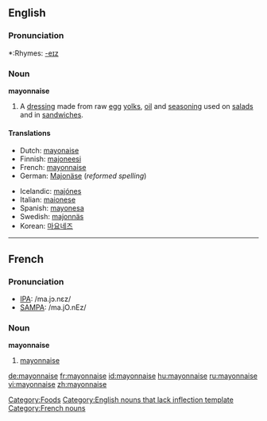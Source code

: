 {{see|Mayonnaise}}
{{WP}}
==English==

===Pronunciation===
*:Rhymes: [[Rhymes:English:-eɪz|-eɪz]]

===Noun===
'''mayonnaise'''

#A [[dressing]] made from raw [[egg]] [[yolks]], [[oil]] and [[seasoning]] used on [[salad]]s and in [[sandwich]]es.

====Translations====
{{top}}
*Dutch: [[mayonaise]] {{m}}
*Finnish: [[majoneesi]]
*French: [[#French|mayonnaise]] {{f}}
*German: [[Majonäse]] {{f}} (''reformed spelling'')
{{mid}}
*Icelandic: [[majónes]] {{n}}
*Italian: [[maionese]] {{f}}
*Spanish: [[mayonesa]] {{f}}
*Swedish: [[majonnäs]]
*Korean: [[마요네즈]]
{{bottom}}

----

==French==

===Pronunciation===
*[[w:IPA|IPA]]: /ma.jɔ.nɛz/
*[[w:SAMPA|SAMPA]]: /ma.jO.nEz/

===Noun===
'''mayonnaise''' {{f}}

#[[#English|mayonnaise]]

[[Category:Foods]]
[[Category:English nouns that lack inflection template]]
[[Category:French nouns]]

[[de:mayonnaise]]
[[fr:mayonnaise]]
[[id:mayonnaise]]
[[hu:mayonnaise]]
[[ru:mayonnaise]]
[[vi:mayonnaise]]
[[zh:mayonnaise]]